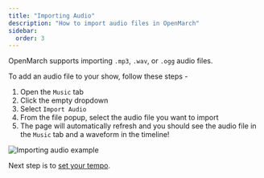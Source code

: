 ```yaml
---
title: "Importing Audio"
description: "How to import audio files in OpenMarch"
sidebar:
  order: 3
---
```



OpenMarch supports importing `.mp3`, `.wav`, or `.ogg` audio files.

To add an audio file to your show, follow these steps -

<Steps>

1. Open the `Music` tab
1. Click the empty dropdown
1. Select `Import Audio`
1. From the file popup, select the audio file you want to import
1. The page will automatically refresh and you should see the audio file in the `Music` tab and a waveform in the timeline!

</Steps>

![Importing audio example](/docs/guides/music/import-audio.gif)

Next step is to [set your tempo](/guides/music/tempo).
